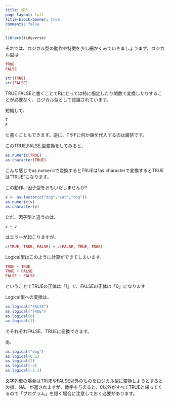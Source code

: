 ```yaml
---
title: 導入
page-layout: full
title-block-banner: true
comments: false
---
```


```r
library(tidyverse)
```


それでは、ロジカル型の動作や特徴を少し細かくみていきましょうまず、ロジカル型は

```r
TRUE
FALSE

str(TRUE)
str(FALSE)
```

TRUE FALSEと書くことでRにとっては特に指定したり関数で変換したりすることが必要なく、ロジカル型として認識されています。

短縮して、

```r
T
F
```

と書くこともできます。逆に、TやFに何か値を代入するのは厳禁です。

このTRUE,FALSE,型変換をしてみると、

```r
as.numeric(TRUE)
as.character(TRUE)
```

こんな感じでas.numericで変換するとTRUEは1as.characterで変換するとTRUEは"TRUE"になります。

この動作、因子型をおもいだしませんか?

```r
v <- as.factor(c("dog","cat","dog"))
as.numeric(v)
as.character(v)
```

ただ、因子型と違うのは、

```r
v + v
```

はエラーが起こりますが、

```r
c(TRUE, TRUE, FALSE) + c(FALSE, TRUE, TRUE)
```

Logical型はこのように計算ができてしまいます。

```r
TRUE + TRUE
TRUE + FALSE
FALSE + FALSE
```

ということでTRUEの正体は「1」で、FALSEの正体は「0」になります

Logical型への変換は、

```r
as.logical("FALSE")
as.logical("TRUE")
as.logical(0)
as.logical(1)
```

でそれぞれFALSE、TRUEに変換できます。

尚、

```r
as.logical("dog")
as.logical(0.1)
as.logical(2)
as.logical(-5)
as.logical(-3.2)
```

文字列型の場合はTRUEやFALSE以外のものをロジカル型に変換しようとすると欠損、NA、が返されますが、数字を与えると、0以外がすべてTRUEと帰ってくるので「プログラム」を描く場合に注意しておく必要があります。

